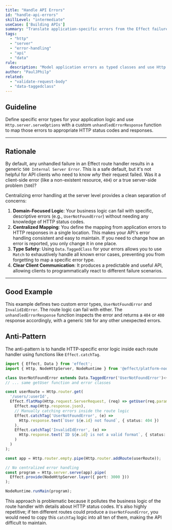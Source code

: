 ```yaml
---
title: "Handle API Errors"
id: "handle-api-errors"
skillLevel: "intermediate"
useCase: ['Building APIs']
summary: "Translate application-specific errors from the Effect failure channel into meaningful HTTP error responses."
tags:
  - "http"
  - "server"
  - "error-handling"
  - "api"
  - "data"
rule:
  description: "Model application errors as typed classes and use Http.server.serveOptions to map them to specific HTTP responses."
author: "PaulJPhilp"
related:
  - "validate-request-body"
  - "data-taggedclass"
---
```


## Guideline

Define specific error types for your application logic and use `Http.server.serveOptions` with a custom `unhandledErrorResponse` function to map those errors to appropriate HTTP status codes and responses.

---

## Rationale

By default, any unhandled failure in an Effect route handler results in a generic `500 Internal Server Error`. This is a safe default, but it's not helpful for API clients who need to know *why* their request failed. Was it a client-side error (like a non-existent resource, `404`) or a true server-side problem (`500`)?

Centralizing error handling at the server level provides a clean separation of concerns:

1.  **Domain-Focused Logic**: Your business logic can fail with specific, descriptive errors (e.g., `UserNotFoundError`) without needing any knowledge of HTTP status codes.
2.  **Centralized Mapping**: You define the mapping from application errors to HTTP responses in a single location. This makes your API's error handling consistent and easy to maintain. If you need to change how an error is reported, you only change it in one place.
3.  **Type Safety**: Using `Data.TaggedClass` for your errors allows you to use `Match` to exhaustively handle all known error cases, preventing you from forgetting to map a specific error type.
4.  **Clear Client Communication**: It produces a predictable and useful API, allowing clients to programmatically react to different failure scenarios.

---

## Good Example

This example defines two custom error types, `UserNotFoundError` and `InvalidIdError`. The route logic can fail with either. The `unhandledErrorResponse` function inspects the error and returns a `404` or `400` response accordingly, with a generic `500` for any other unexpected errors.

<Example path="./src/handle-api-errors.ts" />

## Anti-Pattern

The anti-pattern is to handle HTTP-specific error logic inside each route handler using functions like `Effect.catchTag`.

```typescript
import { Effect, Data } from 'effect';
import { Http, NodeHttpServer, NodeRuntime } from '@effect/platform-node';

class UserNotFoundError extends Data.TaggedError('UserNotFoundError')<{ id: string }> {}
// ... same getUser function and error classes

const userRoute = Http.router.get(
  '/users/:userId',
  Effect.flatMap(Http.request.ServerRequest, (req) => getUser(req.params.userId)).pipe(
    Effect.map(Http.response.json),
    // Manually catching errors inside the route logic
    Effect.catchTag('UserNotFoundError', (e) =>
      Http.response.text(`User ${e.id} not found`, { status: 404 })
    ),
    Effect.catchTag('InvalidIdError', (e) =>
      Http.response.text(`ID ${e.id} is not a valid format`, { status: 400 })
    )
  )
);

const app = Http.router.empty.pipe(Http.router.addRoute(userRoute));

// No centralized error handling
const program = Http.server.serve(app).pipe(
  Effect.provide(NodeHttpServer.layer({ port: 3000 }))
);

NodeRuntime.runMain(program);
```

This approach is problematic because it pollutes the business logic of the route handler with details about HTTP status codes. It's also highly repetitive; if ten different routes could produce a `UserNotFoundError`, you would need to copy this `catchTag` logic into all ten of them, making the API difficult to maintain.